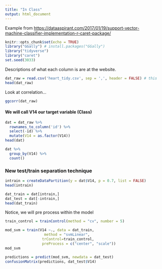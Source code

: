 ```yaml
---
title: "In Class"
output: html_document
---
```


Example from <https://dataaspirant.com/2017/01/19/support-vector-machine-classifier-implementation-r-caret-package/>
```r
knitr::opts_chunk$set(echo = TRUE)
library("GGally") # install.packages("GGally")
library("tidyverse")
library("caret")
set.seed(3033)
```

Descriptions of what each column is are at the website.
```r
dat_raw = read.csv('heart_tidy.csv', sep = ',', header = FALSE) # this simply reads it in with columns as V1, V2, etc.
head(dat_raw)
```

Look at correlation...
```r
ggcorr(dat_raw)
```


#### We will call V14 our target variable (Class)

```r
dat = dat_raw %>%
  rownames_to_column('id') %>%
  select(-id) %>%
  mutate(V14 = as.factor(V14))
head(dat)
```


```r
dat %>% 
  group_by(V14) %>%
  count()
```


### New test/train separation technique
```r
intrain = createDataPartition(y = dat$V14, p = 0.7, list = FALSE)
head(intrain)
```


```r
dat_train = dat[intrain,]
dat_test = dat[-intrain,]
head(dat_train)
```


Notice, we will pre process within the model
```r
train_control = trainControl(method = "cv", number = 5)

mod_svm = train(V14 ~., data = dat_train, 
                  method = "svmLinear",
                 trControl=train_control,
                 preProcess = c("center", "scale"))
mod_svm
```

```r
predictions = predict(mod_svm, newdata = dat_test)
confusionMatrix(predictions, dat_test$V14)
```

